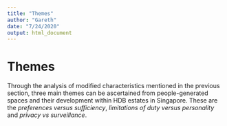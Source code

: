 ```yaml
---
title: "Themes"
author: "Gareth"
date: "7/24/2020"
output: html_document
---
```


# Themes

Through the analysis of modified characteristics mentioned in the previous section, three main themes can be ascertained from people-generated spaces and their development within HDB estates in Singapore. These are the _preferences versus sufficiency_, _limitations of duty versus personality_ and _privacy vs surveillance_.
